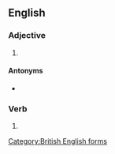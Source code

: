 ==English==

===Adjective===
{{en-adj}}

# {{alternative spelling of|en|mechanized}}

====Antonyms====
* {{l|en|non-mechanised}}

===Verb===
{{head|en|verb form}}

# {{en-past of|mechanise|lang=en}}

[[Category:British English forms]]